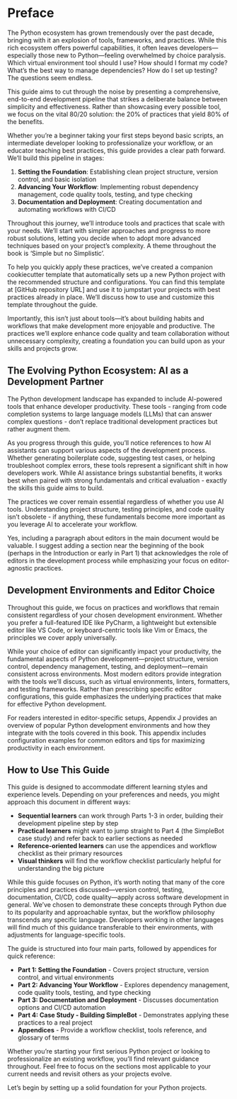 # Preface {.unnumbered}

The Python ecosystem has grown tremendously over the past decade, bringing with it an explosion of tools, frameworks, and practices. While this rich ecosystem offers powerful capabilities, it often leaves developers—especially those new to Python—feeling overwhelmed by choice paralysis. Which virtual environment tool should I use? How should I format my code? What's the best way to manage dependencies? How do I set up testing? The questions seem endless.

This guide aims to cut through the noise by presenting a comprehensive, end-to-end development pipeline that strikes a deliberate balance between simplicity and effectiveness. Rather than showcasing every possible tool, we focus on the vital 80/20 solution: the 20% of practices that yield 80% of the benefits.

Whether you're a beginner taking your first steps beyond basic scripts, an intermediate developer looking to professionalize your workflow, or an educator teaching best practices, this guide provides a clear path forward. We'll build this pipeline in stages:

1. **Setting the Foundation**: Establishing clean project structure, version control, and basic isolation
2. **Advancing Your Workflow**: Implementing robust dependency management, code quality tools, testing, and type checking
3. **Documentation and Deployment**: Creating documentation and automating workflows with CI/CD

Throughout this journey, we'll introduce tools and practices that scale with your needs. We'll start with simpler approaches and progress to more robust solutions, letting you decide when to adopt more advanced techniques based on your project's complexity. A theme throughout the book is 'Simple but no Simplistic'.

To help you quickly apply these practices, we've created a companion cookiecutter template that automatically sets up a new Python project with the recommended structure and configurations. You can find this template at [GitHub repository URL] and use it to jumpstart your projects with best practices already in place. We'll discuss how to use and customize this template throughout the guide.

Importantly, this isn't just about tools—it's about building habits and workflows that make development more enjoyable and productive. The practices we'll explore enhance code quality and team collaboration without unnecessary complexity, creating a foundation you can build upon as your skills and projects grow.

## The Evolving Python Ecosystem: AI as a Development Partner

The Python development landscape has expanded to include AI-powered tools that enhance developer productivity. These tools - ranging from code completion systems to large language models (LLMs) that can answer complex questions - don't replace traditional development practices but rather augment them.

As you progress through this guide, you'll notice references to how AI assistants can support various aspects of the development process. Whether generating boilerplate code, suggesting test cases, or helping troubleshoot complex errors, these tools represent a significant shift in how developers work. While AI assistance brings substantial benefits, it works best when paired with strong fundamentals and critical evaluation - exactly the skills this guide aims to build.

The practices we cover remain essential regardless of whether you use AI tools. Understanding project structure, testing principles, and code quality isn't obsolete - if anything, these fundamentals become more important as you leverage AI to accelerate your workflow.

Yes, including a paragraph about editors in the main document would be valuable. I suggest adding a section near the beginning of the book (perhaps in the Introduction or early in Part 1) that acknowledges the role of editors in the development process while emphasizing your focus on editor-agnostic practices.

## Development Environments and Editor Choice

Throughout this guide, we focus on practices and workflows that remain consistent regardless of your chosen development environment. Whether you prefer a full-featured IDE like PyCharm, a lightweight but extensible editor like VS Code, or keyboard-centric tools like Vim or Emacs, the principles we cover apply universally.

While your choice of editor can significantly impact your productivity, the fundamental aspects of Python development—project structure, version control, dependency management, testing, and deployment—remain consistent across environments. Most modern editors provide integration with the tools we'll discuss, such as virtual environments, linters, formatters, and testing frameworks. Rather than prescribing specific editor configurations, this guide emphasizes the underlying practices that make for effective Python development.

For readers interested in editor-specific setups, Appendix J provides an overview of popular Python development environments and how they integrate with the tools covered in this book. This appendix includes configuration examples for common editors and tips for maximizing productivity in each environment.


## How to Use This Guide

This guide is designed to accommodate different learning styles and experience levels. Depending on your preferences and needs, you might approach this document in different ways:

- **Sequential learners** can work through Parts 1-3 in order, building their development pipeline step by step
- **Practical learners** might want to jump straight to Part 4 (the SimpleBot case study) and refer back to earlier sections as needed
- **Reference-oriented learners** can use the appendices and workflow checklist as their primary resources
- **Visual thinkers** will find the workflow checklist particularly helpful for understanding the big picture

While this guide focuses on Python, it's worth noting that many of the core principles and practices discussed—version control, testing, documentation, CI/CD, code quality—apply across software development in general. We've chosen to demonstrate these concepts through Python due to its popularity and approachable syntax, but the workflow philosophy transcends any specific language. Developers working in other languages will find much of this guidance transferable to their environments, with adjustments for language-specific tools.

The guide is structured into four main parts, followed by appendices for quick reference:

- **Part 1: Setting the Foundation** - Covers project structure, version control, and virtual environments
- **Part 2: Advancing Your Workflow** - Explores dependency management, code quality tools, testing, and type checking
- **Part 3: Documentation and Deployment** - Discusses documentation options and CI/CD automation
- **Part 4: Case Study - Building SimpleBot** - Demonstrates applying these practices to a real project
- **Appendices** - Provide a workflow checklist, tools reference, and glossary of terms

Whether you're starting your first serious Python project or looking to professionalize an existing workflow, you'll find relevant guidance throughout. Feel free to focus on the sections most applicable to your current needs and revisit others as your projects evolve.

Let's begin by setting up a solid foundation for your Python projects.

